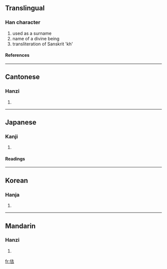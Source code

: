 ==Translingual==
===Han character===
{{Han char|rad=人|as=05|sn=7|four=2423<sub>1</sub>|canj=人土戈 (OGI)}}
# used as a surname
# name of a divine being
# transliteration of Sanskrit 'kh'
====References====
{{Han ref|kx=0098.030|dkj=00499|dj=0206.140|hdz=10129.120|uh=4F49|ud=20297|bh=CA5D|bd=51805}}
----
==Cantonese==
===Hanzi===
{{yue-hanzi|jyut=|y=keui1}}
# {{defn|Cantonese}}
----
==Japanese==
===Kanji===
{{ja-kanji|grade=|rs=人05}}
# {{defn|Japanese}} 
====Readings====
{{ja-readings|on=[[きょ]] (kyo), [[こ]] (ko), [[きゃ]] (kya), [[か]] (ka)|kun=}}
----
==Korean==
===Hanja===
{{ko-hanja|hangeul=[[구]], [[거]]|rv=gu, geo|mr=ku, kŏ}}
# {{defn|Korean}}
----
==Mandarin==
===Hanzi===
{{cmn-hanzi|pin=[[qū]] (qu1)|wg=ch'ü<sup>1</sup>}}
# {{defn|Mandarin}}

[[fr:佉]]